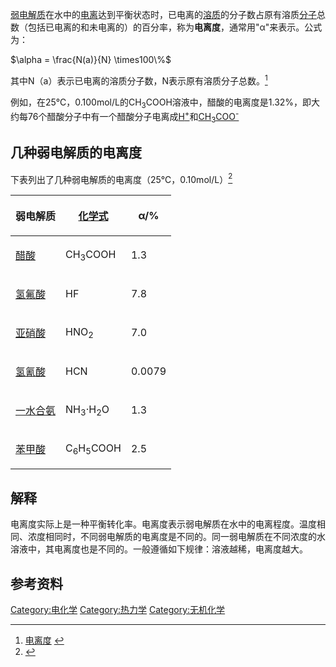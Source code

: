 [[弱电解质|弱电解质]]在水中的[[电离|电离]]达到平衡状态时，已电离的[[溶质|溶质]]的分子数占原有溶质[[分子|分子]]总数（包括已电离的和未电离的）的百分率，称为'''电离度'''，通常用"α"来表示。公式为：

<math>\alpha = \frac{N(a)}{N} \times100\%</math>

其中N（a）表示已电离的溶质分子数，N表示原有溶质分子总数。<ref>[http://www.souezu.cn/Item/48683.shtml 电离度] {{webarchive|url=https://web.archive.org/web/20160528043729/http://www.souezu.cn/Item/48683.shtml |date=2016-05-28 }}</ref>

例如，在25℃，0.100mol/L的CH<sub>3</sub>COOH溶液中，醋酸的电离度是1.32%，即大约每76个醋酸分子中有一个醋酸分子电离成[[氢离子|H<sup>+</sup>]]和[[醋酸根离子|CH<sub>3</sub>COO<sup>-</sup>]]

==几种弱电解质的电离度==
下表列出了几种弱电解质的电离度（25℃，0.10mol/L）<ref>{{cite book|title=化学反应原理|publisher=山东科学技术出版社|pages=81|ISBN=978-7-5331-3996-4|language=zh-hans}}</ref>
{| class="wikitable" border="1"
|-
!  弱电解质
!  [[化学式|化学式]]
!  α/%
|-
|  [[醋酸|醋酸]]
|  CH<sub>3</sub>COOH
|  1.3
|-
|  [[氢氟酸|氢氟酸]]
|  HF
|  7.8
|-
|  [[亚硝酸|亚硝酸]]
|  HNO<sub>2</sub>
|  7.0
|-
|  [[氢氰酸|氢氰酸]]
|  HCN
|  0.0079
|-
|  [[一水合氨|一水合氨]]
|  NH<sub>3</sub>·H<sub>2</sub>O
|  1.3
|-
|  [[苯甲酸|苯甲酸]]
|  C<sub>6</sub>H<sub>5</sub>COOH
|  2.5
|}
==解释==
电离度实际上是一种平衡转化率。电离度表示弱电解质在水中的电离程度。温度相同、浓度相同时，不同弱电解质的电离度是不同的。同一弱电解质在不同浓度的水溶液中，其电离度也是不同的。一般遵循如下规律：溶液越稀，电离度越大。
==参考资料==
{{reflist}}

[[Category:电化学|Category:电化学]]
[[Category:热力学|Category:热力学]]
[[Category:无机化学|Category:无机化学]]